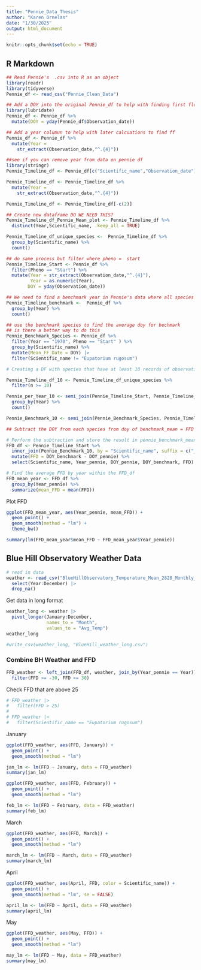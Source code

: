 ```yaml
---
title: "Pennie_Data_Thesis"
author: "Karen Ornelas"
date: "1/30/2025"
output: html_document
---
```


```r
knitr::opts_chunk$set(echo = TRUE)
```

## R Markdown

```r
## Read Pennie's  .csv into R as an object
library(readr)
library(tidyverse)
Pennie_df <- read_csv("Pennie_Clean_Data")
```

```r
## Add a DOY into the original Pennie_df to help with finding first flower data later
library(lubridate)
Pennie_df <- Pennie_df %>%
  mutate(DOY = yday(Pennie_df$Observation_date))

## Add a year columun to help with later calcuations to find ff
Pennie_df <- Pennie_df %>%
  mutate(Year = 
    str_extract(Observation_date,"^.{4}"))
```


```r
##see if you can remove year from data on pennie df
library(stringr)
Pennie_Timeline_df <- Pennie_df[c("Scientific_name","Observation_date")]

Pennie_Timeline_df <- Pennie_Timeline_df %>%
  mutate(Year = 
    str_extract(Observation_date,"^.{4}"))

Pennie_Timeline_df <- Pennie_Timeline_df[-c(2)]

```


```r
## Create new dataframe DO WE NEED THIS?
Pennie_Timeline_df_Pennie_Mean_plot <- Pennie_Timeline_df %>%
  distinct(Year,Scientific_name, .keep_all = TRUE)

```


```r
Pennie_Timeline_df_unique_species <-  Pennie_Timeline_df %>% 
  group_by(Scientific_name) %>%
  count()

```


```r
## do same process but filter where pheno =  start 
Pennie_Timeline_Start <- Pennie_df %>% 
  filter(Pheno == "Start") %>% 
  mutate(Year = str_extract(Observation_date,"^.{4}"),
         Year = as.numeric(Year),
        DOY = yday(Observation_date)) 
```

```r
## We need to find a benchmark year in Pennie's data where all species are accounted for
Pennie_Timeline_benchmark <-  Pennie_df %>% 
  group_by(Year) %>%
  count()

```


```r
## use the benchmark species to find the average doy for bechmark
## is there a better way to do this
Pennie_Benchmark_Species <- Pennie_df %>%
  filter(Year == "1970", Pheno == "Start" ) %>%
  group_by(Scientific_name) %>%
  mutate(Mean_FF_Date = DOY) |> 
  filter(Scientific_name != "Eupatorium rugosum")


```


```r
# Creating a DF with species that have at least 10 records of observation to then be compared the benchmark species 

Pennie_Timeline_df_10 <- Pennie_Timeline_df_unique_species %>% 
  filter(n >= 10)

Pennie_per_Year_10 <- semi_join(Pennie_Timeline_Start, Pennie_Timeline_df_10) %>%
  group_by(Year) %>%
  count()

Pennie_Benchmark_10 <- semi_join(Pennie_Benchmark_Species, Pennie_Timeline_df_10)
```

```r
## Subtract the DOY from each species from doy of benchmark_mean = FFD

# Perform the subtraction and store the result in pennie_benchmark_mean
FFD_df <- Pennie_Timeline_Start %>%
  inner_join(Pennie_Benchmark_10, by = "Scientific_name", suffix = c("_pennie", "_benchmark"))   %>%
  mutate(FFD = DOY_benchmark - DOY_pennie) %>%
  select(Scientific_name, Year_pennie, DOY_pennie, DOY_benchmark, FFD)

# Find the average FFD by year within the FFD_df
FFD_mean_year <- FFD_df %>%
  group_by(Year_pennie) %>%
  summarize(mean_FFD = mean(FFD))
```

Plot FFD 
```r
ggplot(FFD_mean_year, aes(Year_pennie, mean_FFD)) +
  geom_point() +
  geom_smooth(method = "lm") +
  theme_bw()

summary(lm(FFD_mean_year$mean_FFD ~ FFD_mean_year$Year_pennie))
```





## Blue Hill Observatory Weather Data

```r
# read in data
weather <- read_csv("BlueHillObservatory_Temperature_Mean_2828_Monthly_v2.4.csv", skip = 4, col_names = TRUE) |> 
  select(Year:December) |> 
  drop_na()
```
Get data in long format
```r
weather_long <- weather |> 
  pivot_longer(January:December,
               names_to = "Month",
               values_to = "Avg_Temp")
weather_long

#write_csv(weather_long, "BlueHill_weather_long.csv")
```

### Combine BH Weather and FFD

```r
FFD_weather <- left_join(FFD_df, weather, join_by(Year_pennie == Year)) |> 
  filter(FFD >= -30, FFD <= 30)
```

Check FFD that are above 25
```r
# FFD_weather |> 
#   filter(FFD > 25)
# 
# FFD_weather |> 
#   filter(Scientific_name == "Eupatorium rugosum")
```


January
```r
ggplot(FFD_weather, aes(FFD, January)) +
  geom_point() +
  geom_smooth(method = "lm")

jan_lm <- lm(FFD ~ January, data = FFD_weather)
summary(jan_lm)
```

```r
ggplot(FFD_weather, aes(FFD, February)) +
  geom_point() +
  geom_smooth(method = "lm")

feb_lm <- lm(FFD ~ February, data = FFD_weather)
summary(feb_lm)
```
March

```r
ggplot(FFD_weather, aes(FFD, March)) +
  geom_point() +
  geom_smooth(method = "lm")

march_lm <- lm(FFD ~ March, data = FFD_weather)
summary(march_lm)
```

April
```r
ggplot(FFD_weather, aes(April, FFD, color = Scientific_name)) +
  geom_point() +
  geom_smooth(method = "lm", se = FALSE)

april_lm <- lm(FFD ~ April, data = FFD_weather)
summary(april_lm)
```

May
```r
ggplot(FFD_weather, aes(May, FFD)) +
  geom_point() +
  geom_smooth(method = "lm")

may_lm <- lm(FFD ~ May, data = FFD_weather)
summary(may_lm)
```

